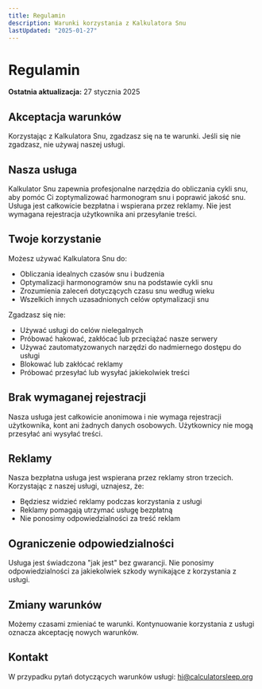 ```yaml
---
title: Regulamin
description: Warunki korzystania z Kalkulatora Snu
lastUpdated: "2025-01-27"
---
```


# Regulamin

**Ostatnia aktualizacja:** 27 stycznia 2025

## Akceptacja warunków

Korzystając z Kalkulatora Snu, zgadzasz się na te warunki. Jeśli się nie zgadzasz, nie używaj naszej usługi.

## Nasza usługa

Kalkulator Snu zapewnia profesjonalne narzędzia do obliczania cykli snu, aby pomóc Ci zoptymalizować harmonogram snu i poprawić jakość snu. Usługa jest całkowicie bezpłatna i wspierana przez reklamy. Nie jest wymagana rejestracja użytkownika ani przesyłanie treści.

## Twoje korzystanie

Możesz używać Kalkulatora Snu do:

- Obliczania idealnych czasów snu i budzenia
- Optymalizacji harmonogramów snu na podstawie cykli snu
- Zrozumienia zaleceń dotyczących czasu snu według wieku
- Wszelkich innych uzasadnionych celów optymalizacji snu

Zgadzasz się nie:

- Używać usługi do celów nielegalnych
- Próbować hakować, zakłócać lub przeciążać nasze serwery
- Używać zautomatyzowanych narzędzi do nadmiernego dostępu do usługi
- Blokować lub zakłócać reklamy
- Próbować przesyłać lub wysyłać jakiekolwiek treści

## Brak wymaganej rejestracji

Nasza usługa jest całkowicie anonimowa i nie wymaga rejestracji użytkownika, kont ani żadnych danych osobowych. Użytkownicy nie mogą przesyłać ani wysyłać treści.

## Reklamy

Nasza bezpłatna usługa jest wspierana przez reklamy stron trzecich. Korzystając z naszej usługi, uznajesz, że:

- Będziesz widzieć reklamy podczas korzystania z usługi
- Reklamy pomagają utrzymać usługę bezpłatną
- Nie ponosimy odpowiedzialności za treść reklam

## Ograniczenie odpowiedzialności

Usługa jest świadczona "jak jest" bez gwarancji. Nie ponosimy odpowiedzialności za jakiekolwiek szkody wynikające z korzystania z usługi.

## Zmiany warunków

Możemy czasami zmieniać te warunki. Kontynuowanie korzystania z usługi oznacza akceptację nowych warunków.

## Kontakt

W przypadku pytań dotyczących warunków usługi: hi@calculatorsleep.org



